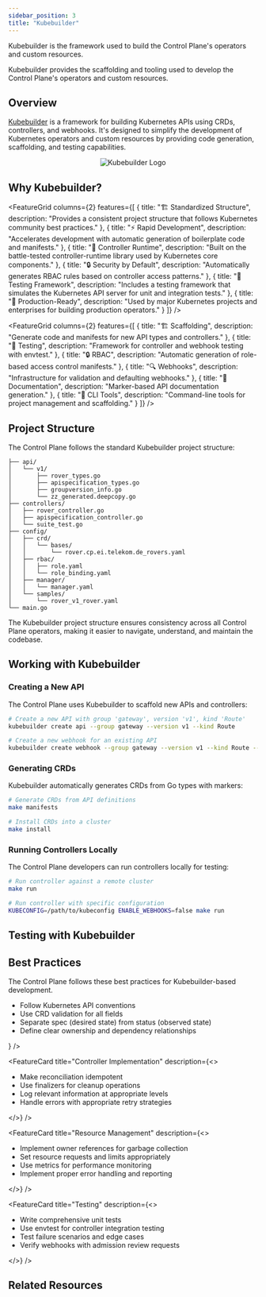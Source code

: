 ```yaml
---
sidebar_position: 3
title: "Kubebuilder"
---
```



<NoAutoTitle />

<PageHeader 
  title="Kubebuilder"
  description="Kubernetes API development framework"
/>

Kubebuilder is the framework used to build the Control Plane's operators and custom resources.

<InfoSection type="info" title="Development framework">
  Kubebuilder provides the scaffolding and tooling used to develop the Control Plane's operators and custom resources.
</InfoSection>

## Overview

[Kubebuilder](https://book.kubebuilder.io/) is a framework for building Kubernetes APIs using CRDs, controllers, and webhooks. It's designed to simplify the development of Kubernetes operators and custom resources by providing code generation, scaffolding, and testing capabilities.

<div align="center">
  <img src="/controlplane/img/logos/kubebuilder-logo.svg" alt="Kubebuilder Logo" style={{width: '250px', marginBottom: '2rem'}} />
</div>

## Why Kubebuilder?

<FeatureGrid columns={2} features={[
  {
    title: "🏗️ Standardized Structure",
    description: "Provides a consistent project structure that follows Kubernetes community best practices."
  },
  {
    title: "⚡ Rapid Development",
    description: "Accelerates development with automatic generation of boilerplate code and manifests."
  },
  {
    title: "🧩 Controller Runtime",
    description: "Built on the battle-tested controller-runtime library used by Kubernetes core components."
  },
  {
    title: "🔒 Security by Default",
    description: "Automatically generates RBAC rules based on controller access patterns."
  },
  {
    title: "🧪 Testing Framework",
    description: "Includes a testing framework that simulates the Kubernetes API server for unit and integration tests."
  },
  {
    title: "🚀 Production-Ready",
    description: "Used by major Kubernetes projects and enterprises for building production operators."
  }
]} />

<FeatureGrid columns={2} features={[
  {
    title: "🏗️ Scaffolding",
    description: "Generate code and manifests for new API types and controllers."
  },
  {
    title: "🧪 Testing",
    description: "Framework for controller and webhook testing with envtest."
  },
  {
    title: "🔒 RBAC",
    description: "Automatic generation of role-based access control manifests."
  },
  {
    title: "🔍 Webhooks",
    description: "Infrastructure for validation and defaulting webhooks."
  },
  {
    title: "📖 Documentation",
    description: "Marker-based API documentation generation."
  },
  {
    title: "🔧 CLI Tools",
    description: "Command-line tools for project management and scaffolding."
  }
]} />

## Project Structure

The Control Plane follows the standard Kubebuilder project structure:

```
├── api/
│   └── v1/
│       ├── rover_types.go
│       ├── apispecification_types.go
│       ├── groupversion_info.go
│       └── zz_generated.deepcopy.go
├── controllers/
│   ├── rover_controller.go
│   ├── apispecification_controller.go
│   └── suite_test.go
├── config/
│   ├── crd/
│   │   └── bases/
│   │       └── rover.cp.ei.telekom.de_rovers.yaml
│   ├── rbac/
│   │   ├── role.yaml
│   │   └── role_binding.yaml
│   ├── manager/
│   │   └── manager.yaml
│   └── samples/
│       └── rover_v1_rover.yaml
└── main.go
```

<InfoSection type="note" title="Standardized organization">
  The Kubebuilder project structure ensures consistency across all Control Plane operators, making it easier to navigate, understand, and maintain the codebase.
</InfoSection>

## Working with Kubebuilder

### Creating a New API

The Control Plane uses Kubebuilder to scaffold new APIs and controllers:

```bash
# Create a new API with group 'gateway', version 'v1', kind 'Route'
kubebuilder create api --group gateway --version v1 --kind Route

# Create a new webhook for an existing API
kubebuilder create webhook --group gateway --version v1 --kind Route --defaulting --programmatic-validation
```

### Generating CRDs

Kubebuilder automatically generates CRDs from Go types with markers:

```bash
# Generate CRDs from API definitions
make manifests

# Install CRDs into a cluster
make install
```

### Running Controllers Locally

The Control Plane developers can run controllers locally for testing:

```bash
# Run controller against a remote cluster
make run

# Run controller with specific configuration
KUBECONFIG=/path/to/kubeconfig ENABLE_WEBHOOKS=false make run
```

## Testing with Kubebuilder

<CardGrid columns={1}>
  <FeatureCard
    title="Kubebuilder Testing"
    description="Kubebuilder provides the envtest package, which sets up a temporary API server for testing controllers without requiring a real Kubernetes cluster."
    linkText="View Kubebuilder Testing"
    linkUrl="../Testing/kubebuilder-testing"
  />
</CardGrid>

## Best Practices

<InfoSection type="tip" title="Control Plane patterns">
  The Control Plane follows these best practices for Kubebuilder-based development.
</InfoSection>

<CardGrid columns={2}>
  <FeatureCard
    title="API Design"
    description={<>
      <ul>
        <li>Follow Kubernetes API conventions</li>
        <li>Use CRD validation for all fields</li>
        <li>Separate spec (desired state) from status (observed state)</li>
        <li>Define clear ownership and dependency relationships</li>
      </ul>
    </>}
  />
  
  <FeatureCard
    title="Controller Implementation"
    description={<>
      <ul>
        <li>Make reconciliation idempotent</li>
        <li>Use finalizers for cleanup operations</li>
        <li>Log relevant information at appropriate levels</li>
        <li>Handle errors with appropriate retry strategies</li>
      </ul>
    </>}
  />
  
  <FeatureCard
    title="Resource Management"
    description={<>
      <ul>
        <li>Implement owner references for garbage collection</li>
        <li>Set resource requests and limits appropriately</li>
        <li>Use metrics for performance monitoring</li>
        <li>Implement proper error handling and reporting</li>
      </ul>
    </>}
  />
  
  <FeatureCard
    title="Testing"
    description={<>
      <ul>
        <li>Write comprehensive unit tests</li>
        <li>Use envtest for controller integration testing</li>
        <li>Test failure scenarios and edge cases</li>
        <li>Verify webhooks with admission review requests</li>
      </ul>
    </>}
  />
</CardGrid>

## Related Resources

<CardGrid columns={2}>
  <FeatureCard
    title="Kubernetes"
    description="Learn about the core platform extended by Kubebuilder."
    linkText="View Kubernetes"
    linkUrl="kubernetes"
  />
  
  <FeatureCard
    title="Controller Runtime"
    description="Explore the library that powers Kubebuilder-based controllers."
    linkText="View Controller Runtime"
    linkUrl="https://github.com/kubernetes-sigs/controller-runtime"
  />
</CardGrid>